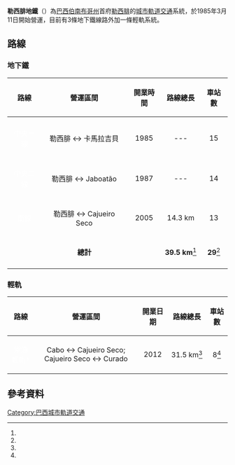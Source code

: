{{noteTA
|G1=地名
}}
{{Infobox Public transit
|name = 勒西腓地鐵
|image = 
|imagesize = 
|image2 = Metrorec - Estação Imbiribeira 2 - Recife, Pernambuco, Brasil.jpg
|imagesize2 = 275px
|cation2 = 
|native_name = ''Metrô do Recife''
|locale = {{BRA}}[[伯南布哥州|伯南布哥州]][[勒西腓|勒西腓]]
|transit_type = 地下鐵
|lines = 3（含一輕軌線）
|stations = 29<ref name="characteristics">{{cite web |url=http://www.cbtu-sturec.gov.br/?page_id=172 |title=Características - Características Técnicas E Operacionais Do Metrô |publisher=CBTU-STU Recife |language=pt |trans_title=Characteristics - Technical and Operational Characteristics of Metro |date= |accessdate=2014-06-15 |deadurl=yes |archiveurl=https://web.archive.org/web/20141110164657/http://www.cbtu-sturec.gov.br/?page_id=172 |archivedate=2014-11-10 }}</ref>
|ridership = 225,000（只計算地鐵）<ref name="characteristics" />
|annual_ridership = 
|website = {{url|www.cbtu-sturec.gov.br|CBTU-STU Recife}}
|began_operation = 1985年3月11日
|operator = Superintendência de Trens Urbanos de Recife
|vehicles = 25<ref name="characteristics" />
|train_length = 4節<ref name="characteristics" />
|headway = 4.75–7分鐘（中央線）<ref name="characteristics" /><br />16分鐘（南線）<ref name="characteristics" />
|system_length = 39.5公里<ref name="characteristics" />
|track_gauge = 1600毫米<ref name="characteristics" />
|map = [[File:Recife_metro_geografic_map.png|thumb]]
|map_state = show
}}

'''勒西腓地鐵'''（{{lang-pt|Metrô do Recife}}）為[[巴西|巴西]][[伯南布哥州|伯南布哥州]]首府[[勒西腓|勒西腓]]的[[城市軌道交通|城市軌道交通]]系統，於1985年3月11日開始營運，目前有3條地下鐵線路外加一條輕軌系統。

==路線==
===地下鐵===
{| class="wikitable" border="1"
! align="center" | 路線
! align="center" | 營運區間
! align="center" | 開業時間
! align="center" | 路線總長
! align="center" | 車站數
|-
|-
|bgcolor="FF8C00" align="center" style="color:white"|中央一線
|align="center"|勒西腓 ↔ 卡馬拉吉貝
|align="center"|1985
|align="center"|---
|align="center"|15
|-
|-
|bgcolor="FF0000" align="center" style="color:white"|中央二線
|align="center"|勒西腓 ↔ Jaboatão
|align="center"|1987
|align="center"|---
|align="center"|14
|-
|-
|bgcolor="1E90FF" align="center" style="color:white"|南線
|align="center"|勒西腓 ↔ Cajueiro Seco
|align="center"|2005
|align="center"|14.3 km
|align="center"|13
|-
|-
|colspan="3" align="center"|'''總計'''
|align="center"|'''39.5 km'''<ref name="characteristics" />
|align="center"|'''29'''<ref name="characteristics" />
|-
|}

===輕軌===
{| class="wikitable" border="1"
! align="center" | 路線
! align="center" | 營運區間
! align="center" | 開業日期
! align="center" | 路線總長
! align="center" | 車站數
|-
|bgcolor="8B4513" align="center" style="color:white"|柴油輕軌*
|align="center"|Cabo ↔ Cajueiro Seco; Cajueiro Seco ↔ Curado
|align="center"|2012
|align="center"|31.5 km<ref name="characteristics" />
|align="center"|8<ref name="characteristics" />
|}

==參考資料==
{{reflist}}
{{巴西城市軌道交通}}
[[Category:巴西城市軌道交通|Category:巴西城市軌道交通]]